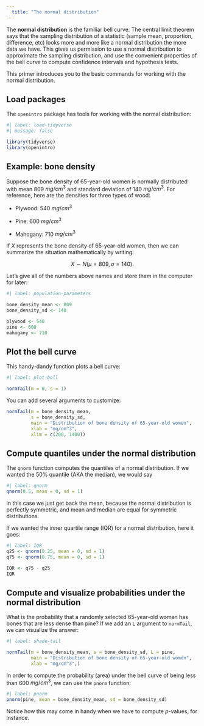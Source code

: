 ```yaml
---
  title: "The normal distribution"
---
```


The **normal distribution** is the familiar bell curve. The central limit theorem says that the sampling distribution of a statistic (sample mean, proportion, difference, etc) looks more and more like a normal distribution the more data we have. This gives us permission to use a normal distribution to approximate the sampling distribution, and use the convenient properties of the bell curve to compute confidence intervals and hypothesis tests.

This primer introduces you to the basic commands for working with the normal distribution.

## Load packages

The `openintro` package has tools for working with the normal distribution:

```r
#| label: load-tidyverse
#| message: false

library(tidyverse) 
library(openintro)
```

## Example: bone density

Suppose the bone density of 65-year-old women is normally distributed with mean 809 $mg/cm^3$ and standard deviation of 140 $mg/cm^3$. For reference, here are the densities for three types of wood:

-   Plywood: 540 $mg/cm^3$

-   Pine: 600 $mg/cm^3$

-   Mahogany: 710 $mg/cm^3$

If $X$ represents the bone density of 65-year-old women, then we can summarize the situation mathematically by writing:

$$
X \sim N(\mu = 809, \sigma = 140).
$$

Let's give all of the numbers above names and store them in the computer for later:

```r
#| label: population-parameters

bone_density_mean <- 809
bone_density_sd <- 140

plywood <- 540
pine <- 600
mahogany <- 710
```

## Plot the bell curve

This handy-dandy function plots a bell curve:

```r
#| label: plot-bell

normTail(m = 0, s = 1)
```

You can add several arguments to customize:

```r
normTail(m = bone_density_mean, 
         s = bone_density_sd, 
         main = "Distribution of bone density of 65-year-old women",
         xlab = "mg/cm^3",
         xlim = c(200, 1400))
```

## Compute quantiles under the normal distribution

The `qnorm` function computes the quantiles of a normal distribution. If we wanted the 50% quantile (AKA the median), we would say

```r
#| label: qnorm
qnorm(0.5, mean = 0, sd = 1)
```

In this case we just get back the mean, because the normal distribution is perfectly symmetric, and mean and median are equal for symmetric distributions.

If we wanted the inner quartile range (IQR) for a normal distribution, here it goes:

```r
#| label: IQR
q25 <- qnorm(0.25, mean = 0, sd = 1)
q75 <- qnorm(0.75, mean = 0, sd = 1)

IQR <- q75 - q25
IQR
```

## Compute and visualize probabilities under the normal distribution

What is the probability that a randomly selected 65-year-old woman has bones that are less dense than pine? If we add an `L` argument to `normTail`, we can visualize the answer:

```r
#| label: shade-tail

normTail(m = bone_density_mean, s = bone_density_sd, L = pine,
         main = "Distribution of bone density of 65-year-old women",
         xlab = "mg/cm^3",)
```

In order to compute the probability (area) under the bell curve of being less than 600 $mg/cm^3$, we can use the `pnorm` function:

```r
#| label: pnorm
pnorm(pine, mean = bone_density_mean, sd = bone_density_sd)
```
Notice how this may come in handy when we have to compute $p$-values, for instance.
